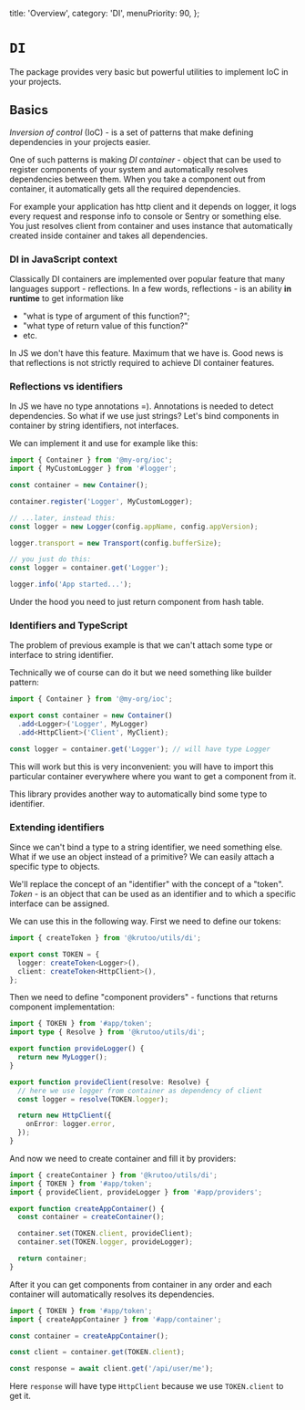   title: 'Overview',
  category: 'DI',
  menuPriority: 90,
};

# `DI`

The package provides very basic but powerful utilities to implement IoC in your projects.

## Basics

_Inversion of control_ (IoC) - is a set of patterns that make defining dependencies in your projects easier.

One of such patterns is making _DI container_ - object that can be used to register components of your system and automatically resolves dependencies between them.
When you take a component out from container, it automatically gets all the required dependencies.

For example your application has http client and it depends on logger, it logs every request and response info to console or Sentry or something else. You just resolves client from container and uses instance that automatically created inside container and takes all dependencies.

### DI in JavaScript context

Classically DI containers are implemented over popular feature that many languages support - reflections.
In a few words, reflections - is an ability **in runtime** to get information like

- "what is type of argument of this function?";
- "what type of return value of this function?"
- etc.

In JS we don't have this feature. Maximum that we have is.
Good news is that reflections is not strictly required to achieve DI container features.

### Reflections vs identifiers

In JS we have no type annotations =). Annotations is needed to detect dependencies. So what if we use just strings? Let's bind components in container by string identifiers, not interfaces.

We can implement it and use for example like this:

```js
import { Container } from '@my-org/ioc';
import { MyCustomLogger } from '#logger';

const container = new Container();

container.register('Logger', MyCustomLogger);

// ...later, instead this:
const logger = new Logger(config.appName, config.appVersion);

logger.transport = new Transport(config.bufferSize);

// you just do this:
const logger = container.get('Logger');

logger.info('App started...');
```

Under the hood you need to just return component from hash table.

### Identifiers and TypeScript

The problem of previous example is that we can't attach some type or interface to string identifier.

Technically we of course can do it but we need something like builder pattern:

```ts
import { Container } from '@my-org/ioc';

export const container = new Container()
  .add<Logger>('Logger', MyLogger)
  .add<HttpClient>('Client', MyClient);

const logger = container.get('Logger'); // will have type Logger
```

This will work but this is very inconvenient:
you will have to import this particular container everywhere where you want to get a component from it.

This library provides another way to automatically bind some type to identifier.

### Extending identifiers

Since we can't bind a type to a string identifier, we need something else.
What if we use an object instead of a primitive? We can easily attach a specific type to objects.

We'll replace the concept of an "identifier" with the concept of a "token".
_Token_ - is an object that can be used as an identifier and to which a specific interface can be assigned.

We can use this in the following way. First we need to define our tokens:

```ts title="app/token.ts"
import { createToken } from '@krutoo/utils/di';

export const TOKEN = {
  logger: createToken<Logger>(),
  client: createToken<HttpClient>(),
};
```

Then we need to define "component providers" - functions that returns component implementation:

```ts title="app/providers.ts"
import { TOKEN } from '#app/token';
import type { Resolve } from '@krutoo/utils/di';

export function provideLogger() {
  return new MyLogger();
}

export function provideClient(resolve: Resolve) {
  // here we use logger from container as dependency of client
  const logger = resolve(TOKEN.logger);

  return new HttpClient({
    onError: logger.error,
  });
}
```

And now we need to create container and fill it by providers:

```ts title="app/container.ts";
import { createContainer } from '@krutoo/utils/di';
import { TOKEN } from '#app/token';
import { provideClient, provideLogger } from '#app/providers';

export function createAppContainer() {
  const container = createContainer();

  container.set(TOKEN.client, provideClient);
  container.set(TOKEN.logger, provideLogger);

  return container;
}
```

After it you can get components from container in any order and each container will automatically resolves its dependencies.

```ts title="index.ts"
import { TOKEN } from '#app/token';
import { createAppContainer } from '#app/container';

const container = createAppContainer();

const client = container.get(TOKEN.client);

const response = await client.get('/api/user/me');
```

Here `response` will have type `HttpClient` because we use `TOKEN.client` to get it.
